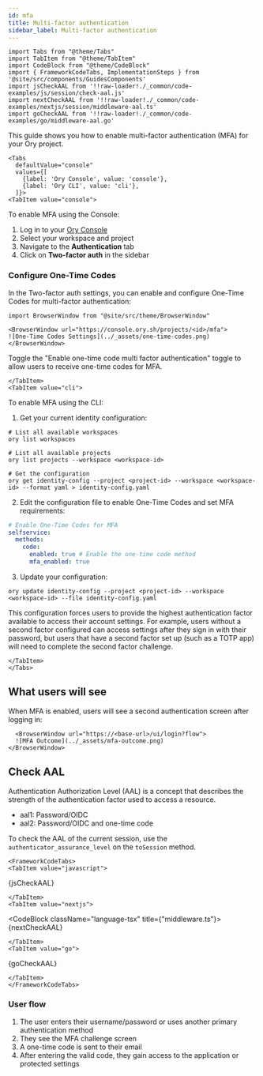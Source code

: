 ```yaml
---
id: mfa
title: Multi-factor authentication
sidebar_label: Multi-factor authentication
---
```


```mdx-code-block
import Tabs from "@theme/Tabs"
import TabItem from "@theme/TabItem"
import CodeBlock from "@theme/CodeBlock"
import { FrameworkCodeTabs, ImplementationSteps } from '@site/src/components/GuidesComponents'
import jsCheckAAL from '!!raw-loader!./_common/code-examples/js/session/check-aal.js'
import nextCheckAAL from '!!raw-loader!./_common/code-examples/nextjs/session/middleware-aal.ts'
import goCheckAAL from '!!raw-loader!./_common/code-examples/go/middleware-aal.go'
```

This guide shows you how to enable multi-factor authentication (MFA) for your Ory project.

```mdx-code-block
<Tabs
  defaultValue="console"
  values={[
    {label: 'Ory Console', value: 'console'},
    {label: 'Ory CLI', value: 'cli'},
  ]}>
<TabItem value="console">
```

To enable MFA using the Console:

1. Log in to your [Ory Console](https://console.ory.sh/)
2. Select your workspace and project
3. Navigate to the **Authentication** tab
4. Click on **Two-factor auth** in the sidebar

### Configure One-Time Codes

In the Two-factor auth settings, you can enable and configure One-Time Codes for multi-factor authentication:

```mdx-code-block
import BrowserWindow from "@site/src/theme/BrowserWindow"

<BrowserWindow url="https://console.ory.sh/projects/<id>/mfa">
![One-Time Codes Settings](../_assets/one-time-codes.png)
</BrowserWindow>
```

Toggle the "Enable one-time code multi factor authentication" toggle to allow users to receive one-time codes for MFA.

```mdx-code-block
</TabItem>
<TabItem value="cli">
```

To enable MFA using the CLI:

1. Get your current identity configuration:

```shell
# List all available workspaces
ory list workspaces

# List all available projects
ory list projects --workspace <workspace-id>

# Get the configuration
ory get identity-config --project <project-id> --workspace <workspace-id> --format yaml > identity-config.yaml
```

2. Edit the configuration file to enable One-Time Codes and set MFA requirements:

```yaml
# Enable One-Time Codes for MFA
selfservice:
  methods:
    code:
      enabled: true # Enable the one-time code method
      mfa_enabled: true
```

3. Update your configuration:

```shell
ory update identity-config --project <project-id> --workspace <workspace-id> --file identity-config.yaml
```

This configuration forces users to provide the highest authentication factor available to access their account settings. For
example, users without a second factor configured can access settings after they sign in with their password, but users that have
a second factor set up (such as a TOTP app) will need to complete the second factor challenge.

```mdx-code-block
</TabItem>
</Tabs>
```

## What users will see

When MFA is enabled, users will see a second authentication screen after logging in:

```mdx-code-block
  <BrowserWindow url="https://<base-url>/ui/login?flow">
  ![MFA Outcome](../_assets/mfa-outcome.png)
</BrowserWindow>
```

## Check AAL

Authentication Authorization Level (AAL) is a concept that describes the strength of the authentication factor used to access a
resource.

- aal1: Password/OIDC
- aal2: Password/OIDC and one-time code

To check the AAL of the current session, use the `authenticator_assurance_level` on the `toSession` method.

```mdx-code-block
<FrameworkCodeTabs>
<TabItem value="javascript">
```

<CodeBlock className="language-js">{jsCheckAAL}</CodeBlock>

```mdx-code-block
</TabItem>
<TabItem value="nextjs">
```

<CodeBlock className="language-tsx" title={"middleware.ts"}>
  {nextCheckAAL}
</CodeBlock>

```mdx-code-block
</TabItem>
<TabItem value="go">
```

<CodeBlock className="language-go">{goCheckAAL}</CodeBlock>

```mdx-code-block
</TabItem>
</FrameworkCodeTabs>
```

### User flow

1. The user enters their username/password or uses another primary authentication method
2. They see the MFA challenge screen
3. A one-time code is sent to their email
4. After entering the valid code, they gain access to the application or protected settings
